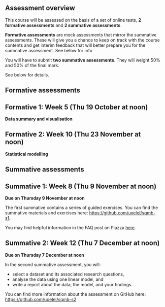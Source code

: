 ## Assessment overview

This course will be assessed on the basis of a set of online tests, **2 formative assessments** and **2 summative assessments**.

**Formative assessments** are mock assessments that mirror the summative assessments. These will give you a chance to keep on track with the course contents and get interim feedback that will better prepare you for the summative assessment. See below for info.

You will have to submit **two summative assessments**. They will weight 50% and 50% of the final mark.

See below for details.

## Formative assessments

::: {.callout-warning collapse="true" icon="false"}
## Formative 1: Week 5 (Thu 19 October at noon)

**Data summary and visualisation**
:::

::: {.callout-warning collapse="true" icon="false"}
## Formative 2: Week 10 (Thu 23 November at noon)

**Statistical modelling**
:::

## Summative assessments

::: {.callout-tip collapse="true" icon="false"}
## Summative 1: Week 8 (Thu 9 November at noon)

**Due on Thursday 9 November at noon**

The first summative contains a series of guided exercises. You can find the summative materials and exercises here: <https://github.com/uoelel/sqmb-s1>.

You may find helpful information in the FAQ post on Piazza [here](https://piazza.com/class/lcns7m75s8pdw/post/63).
:::

::: {.callout-tip collapse="true" icon="false"}
## Summative 2: Week 12 (Thu 7 December at noon)

**Due on Thursday 7 December at noon**

In the second summative assessment, you will:

-   select a dataset and its associated research questions,
-   analyse the data using one linear model, and
-   write a report about the data, the model, and your findings.

You can find more information about the assessment on GitHub here: <https://github.com/uoelel/sqmb-s2>
:::
